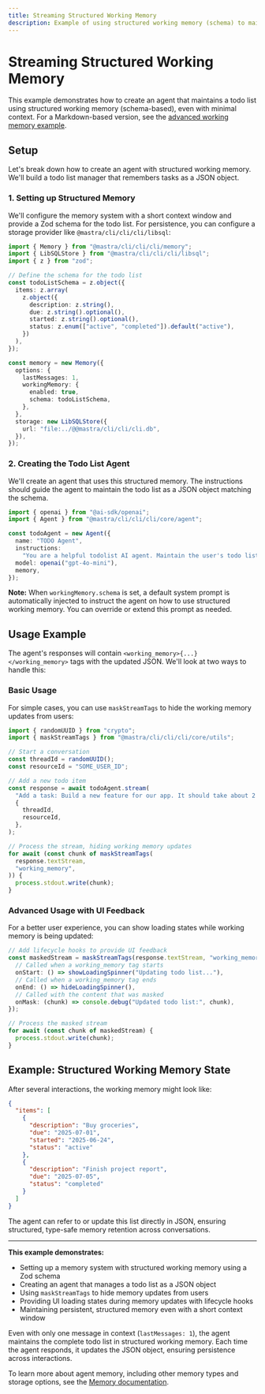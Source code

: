```yaml
---
title: Streaming Structured Working Memory
description: Example of using structured working memory (schema) to maintain a todo list across conversations
---
```


# Streaming Structured Working Memory

This example demonstrates how to create an agent that maintains a todo list using structured working memory (schema-based), even with minimal context. For a Markdown-based version, see the [advanced working memory example](/examples/memory/streaming-working-memory-advanced).

## Setup

Let's break down how to create an agent with structured working memory. We'll build a todo list manager that remembers tasks as a JSON object.

### 1. Setting up Structured Memory

We'll configure the memory system with a short context window and provide a Zod schema for the todo list. For persistence, you can configure a storage provider like `@mastra/cli/cli/cli/libsql`:

```typescript
import { Memory } from "@mastra/cli/cli/cli/memory";
import { LibSQLStore } from "@mastra/cli/cli/cli/libsql";
import { z } from "zod";

// Define the schema for the todo list
const todoListSchema = z.object({
  items: z.array(
    z.object({
      description: z.string(),
      due: z.string().optional(),
      started: z.string().optional(),
      status: z.enum(["active", "completed"]).default("active"),
    })
  ),
});

const memory = new Memory({
  options: {
    lastMessages: 1,
    workingMemory: {
      enabled: true,
      schema: todoListSchema,
    },
  },
  storage: new LibSQLStore({
    url: "file:../@@mastra/cli/cli/cli.db",
  }),
});
```

### 2. Creating the Todo List Agent

We'll create an agent that uses this structured memory. The instructions should guide the agent to maintain the todo list as a JSON object matching the schema.

```typescript
import { openai } from "@ai-sdk/openai";
import { Agent } from "@mastra/cli/cli/cli/core/agent";

const todoAgent = new Agent({
  name: "TODO Agent",
  instructions:
    "You are a helpful todolist AI agent. Maintain the user's todo list as a JSON object according to the provided schema. Each item should include a description, status (active/completed), and optional due/started dates. When the user adds, completes, or updates a task, update the JSON accordingly. Always show the current todo list at the start of the chat.",
  model: openai("gpt-4o-mini"),
  memory,
});
```

**Note:** When `workingMemory.schema` is set, a default system prompt is automatically injected to instruct the agent on how to use structured working memory. You can override or extend this prompt as needed.

## Usage Example

The agent's responses will contain `<working_memory>{...}</working_memory>` tags with the updated JSON. We'll look at two ways to handle this:

### Basic Usage

For simple cases, you can use `maskStreamTags` to hide the working memory updates from users:

```typescript
import { randomUUID } from "crypto";
import { maskStreamTags } from "@mastra/cli/cli/cli/core/utils";

// Start a conversation
const threadId = randomUUID();
const resourceId = "SOME_USER_ID";

// Add a new todo item
const response = await todoAgent.stream(
  "Add a task: Build a new feature for our app. It should take about 2 hours and needs to be done by next Friday.",
  {
    threadId,
    resourceId,
  },
);

// Process the stream, hiding working memory updates
for await (const chunk of maskStreamTags(
  response.textStream,
  "working_memory",
)) {
  process.stdout.write(chunk);
}
```

### Advanced Usage with UI Feedback

For a better user experience, you can show loading states while working memory is being updated:

```typescript
// Add lifecycle hooks to provide UI feedback
const maskedStream = maskStreamTags(response.textStream, "working_memory", {
  // Called when a working_memory tag starts
  onStart: () => showLoadingSpinner("Updating todo list..."),
  // Called when a working_memory tag ends
  onEnd: () => hideLoadingSpinner(),
  // Called with the content that was masked
  onMask: (chunk) => console.debug("Updated todo list:", chunk),
});

// Process the masked stream
for await (const chunk of maskedStream) {
  process.stdout.write(chunk);
}
```

## Example: Structured Working Memory State

After several interactions, the working memory might look like:

```json
{
  "items": [
    {
      "description": "Buy groceries",
      "due": "2025-07-01",
      "started": "2025-06-24",
      "status": "active"
    },
    {
      "description": "Finish project report",
      "due": "2025-07-05",
      "status": "completed"
    }
  ]
}
```

The agent can refer to or update this list directly in JSON, ensuring structured, type-safe memory retention across conversations.

---

**This example demonstrates:**

- Setting up a memory system with structured working memory using a Zod schema
- Creating an agent that manages a todo list as a JSON object
- Using `maskStreamTags` to hide memory updates from users
- Providing UI loading states during memory updates with lifecycle hooks
- Maintaining persistent, structured memory even with a short context window

Even with only one message in context (`lastMessages: 1`), the agent maintains the complete todo list in structured working memory. Each time the agent responds, it updates the JSON object, ensuring persistence across interactions.

To learn more about agent memory, including other memory types and storage options, see the [Memory documentation](/docs/agents/agent-memory).

